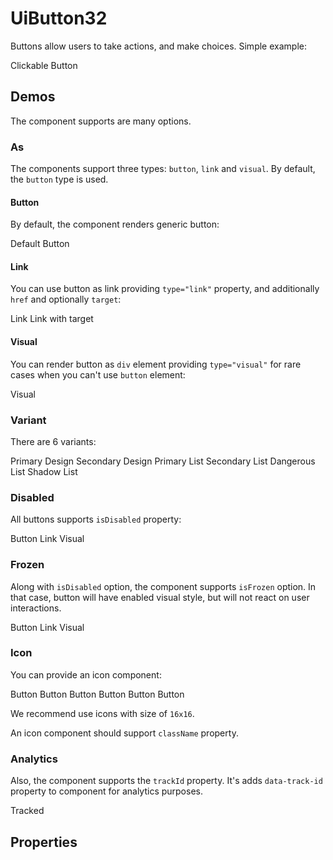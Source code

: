 


<Meta title="UiButton32/Docs" />

# UiButton32

Buttons allow users to take actions, and make choices. Simple example:

<Canvas>
  <UiButton32 variant="primaryDesign">Clickable Button</UiButton32>
</Canvas>

## Demos

The component supports are many options.

### As

The components support three types: `button`, `link` and `visual`. By default, the `button` type is used.

#### Button

By default, the component renders generic button:

<Canvas>
  <UiButton32 variant="primaryDesign">Default</UiButton32>
  <UiButton32 type="button" variant="primaryDesign">Button</UiButton32>
</Canvas>

#### Link

You can use button as link providing `type="link"` property, and additionally `href` and optionally `target`:

<Canvas>
  <UiButton32 href="#" type="link" variant="primaryDesign">Link</UiButton32>
  <UiButton32 href="#" target="_blank" type="link" variant="primaryDesign">Link with target</UiButton32>
</Canvas>

#### Visual

You can render button as `div` element providing `type="visual"` for rare cases when you can't use `button` element:

<Canvas>
  <UiButton32 type="visual" variant="primaryDesign">Visual</UiButton32>
</Canvas>

### Variant

There are 6 variants:

<Canvas>
  <UiButton32 variant="primaryDesign">Primary Design</UiButton32>
  <UiButton32 variant="secondaryDesign">Secondary Design</UiButton32>
  <UiButton32 variant="primaryList">Primary List</UiButton32>
  <UiButton32 variant="secondaryList">Secondary List</UiButton32>
  <UiButton32 variant="dangerousList">Dangerous List</UiButton32>
  <UiButton32 variant="shadowList">Shadow List</UiButton32>
</Canvas>

### Disabled

All buttons supports `isDisabled` property:

<Canvas>
  <UiButton32 isDisabled type="button" variant="primaryDesign">Button</UiButton32>
  <UiButton32 href="#" isDisabled type="link" variant="primaryDesign">Link</UiButton32>
  <UiButton32 isDisabled type="visual" variant="primaryDesign">Visual</UiButton32>
</Canvas>

### Frozen

Along with `isDisabled` option, the component supports `isFrozen` option. In that case, button will have enabled visual
style, but will not react on user interactions.

<Canvas>
  <UiButton32 isFrozen type="button" variant="primaryDesign">Button</UiButton32>
  <UiButton32 href="#" isFrozen type="link" variant="primaryDesign">Link</UiButton32>
  <UiButton32 isFrozen type="visual" variant="primaryDesign">Visual</UiButton32>
</Canvas>

### Icon

You can provide an icon component:

<Canvas>
  <UiButton32 icon={AddIcon} variant="primaryDesign">Button</UiButton32>
  <UiButton32 icon={AddIcon} variant="secondaryDesign">Button</UiButton32>
  <UiButton32 icon={AddIcon} variant="primaryList">Button</UiButton32>
  <UiButton32 icon={AddIcon} variant="secondaryList">Button</UiButton32>
  <UiButton32 icon={AddIcon} variant="dangerousList">Button</UiButton32>
  <UiButton32 icon={AddIcon} variant="shadowList">Button</UiButton32>
</Canvas>

We recommend use icons with size of `16x16`.

An icon component should support `className` property.

### Analytics

Also, the component supports the `trackId` property. It's adds `data-track-id` property to component for analytics
purposes.

<Canvas>
  <UiButton32 trackId="my-track-id" type="button" variant="primaryDesign">Tracked</UiButton32>
</Canvas>

## Properties

<ArgsTable of={UiButton32} />

